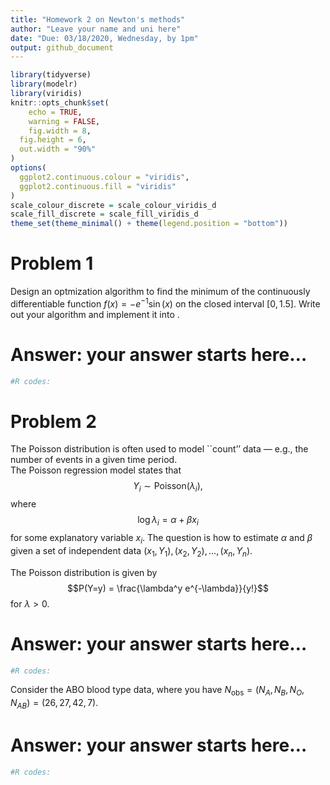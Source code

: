 ```yaml
---
title: "Homework 2 on Newton's methods"
author: "Leave your name and uni here"
date: "Due: 03/18/2020, Wednesday, by 1pm"
output: github_document
---
```


```r
library(tidyverse)
library(modelr)
library(viridis)
knitr::opts_chunk$set(
	echo = TRUE,
	warning = FALSE,
	fig.width = 8, 
  fig.height = 6,
  out.width = "90%"
)
options(
  ggplot2.continuous.colour = "viridis",
  ggplot2.continuous.fill = "viridis"
)
scale_colour_discrete = scale_colour_viridis_d
scale_fill_discrete = scale_fill_viridis_d
theme_set(theme_minimal() + theme(legend.position = "bottom"))
```

# Problem 1
Design an optmization algorithm to find the minimum of the continuously differentiable function $f(x) =-e^{-1}\sin(x)$ on the closed interval $[0,1.5]$. Write out your algorithm and implement it into \textbf{R}.


# Answer: your answer starts here...

```r
#R codes:
```

# Problem 2
The Poisson distribution is often used to model ``count'' data ---
e.g., the number of events in a given time period.  
The Poisson regression model states that
$$Y_i \sim \textrm{Poisson}(\lambda_i),$$
where
$$\log \lambda_i = \alpha + \beta x_i $$
 for some explanatory variable
$x_i$.  The question is how to estimate $\alpha$ and $\beta$ given a
set of independent data $(x_1, Y_1), (x_2, Y_2), \ldots, (x_n, Y_n)$.
\begin{enumerate}
\item Modify the Newton-Raphson function from the class notes to include
a step-halving step.
\item Further modify this function to ensure that the direction of the
step is an ascent direction.   (If it is not, the program should take appropriate
action.)
\item Write code to apply the resulting modified Newton-Raphson function
to compute maximum likelihood estimates for $\alpha$ and $\beta$
in the Poisson regression setting.
\end{enumerate}

\vskip 5mm
\noindent
The Poisson distribution is given by
$$P(Y=y) = \frac{\lambda^y e^{-\lambda}}{y!}$$
for $\lambda > 0$. 


# Answer: your answer starts here...

```r
#R codes:
```


\paragraph{problem 3}

\vskip 10pt
Consider the ABO blood type data, where you have $N_{\mbox{obs}} = (N_A,N_B,N_O,N_{AB}) = ( 26, 27, 42, 7)$.

\begin{itemize}
\item design an EM algorithm to estimate  the allele frequencies, $P_A$, $P_B$ and $P_O$; and 

\item Implement your algorithms in R, and present your results..
\end{itemize}

# Answer: your answer starts here...

```r
#R codes:
```

